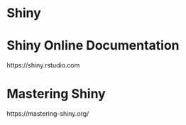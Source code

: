
# Shiny 




# Shiny Online Documentation 


https://shiny.rstudio.com



# Mastering Shiny

https://mastering-shiny.org/









